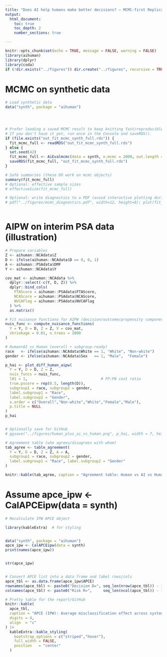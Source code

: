 ```yaml
---
title: "Does AI help humans make better decisions? — MCMC-first Replication"
output:
  html_document:
    toc: true
    toc_depth: 2
    number_sections: true

---
```


```r
knitr::opts_chunk$set(echo = TRUE, message = FALSE, warning = FALSE)
library(aihuman)
library(dplyr)
library(coda)
if (!dir.exists("../figures")) dir.create("../figures", recursive = TRUE)
```

# MCMC on synthetic data

```r
# Load synthetic data
data("synth", package = "aihuman")




# Prefer loading a saved MCMC result to keep knitting fast/reproducible.
# If you don't have it yet, run once in the Console and saveRDS().
if (file.exists("out_fit_mcmc_synth_full.rds")) {
  fit_mcmc_full <- readRDS("out_fit_mcmc_synth_full.rds")
} else {
  set.seed(42)
  fit_mcmc_full <- AiEvalmcmc(data = synth, n.mcmc = 2000, out.length = 200, verbose = FALSE)
  saveRDS(fit_mcmc_full, "out_fit_mcmc_synth_full.rds")
}

# Safe summaries (these DO work on mcmc objects)
summary(fit_mcmc_full)
# Optional: effective sample sizes
# effectiveSize(fit_mcmc_full)

# Optional: write diagnostics to a PDF (avoid interactive plotting during knit)
# pdf("../figures/mcmc_diagnostics.pdf", width=12, height=8); plot(fit_mcmc_full); dev.off()



```

# AIPW on interim PSA data (illustration)

```r
# Prepare variables
Z <- aihuman::NCAdata$Z
D <- ifelse(aihuman::NCAdata$D == 0, 0, 1)
A <- aihuman::PSAdata$DMF
Y <- aihuman::NCAdata$Y

cov_mat <- aihuman::NCAdata %>%
  dplyr::select(-c(Y, D, Z)) %>%
  dplyr::bind_cols(
    FTAScore = aihuman::PSAdata$FTAScore,
    NCAScore = aihuman::PSAdata$NCAScore,
    NVCAFlag = aihuman::PSAdata$NVCAFlag
  ) %>%
  as.matrix()

# Fit nuisance functions for AIPW (decision/outcome/propensity components)
nuis_func <- compute_nuisance_functions(
  Y = Y, D = D, Z = Z, V = cov_mat,
  shrinkage = 0.01, n.trees = 1000
)

# Human+AI vs Human (overall + subgroup-ready)
race   <- ifelse(aihuman::NCAdata$White == 1, "White", "Non-white")
gender <- ifelse(aihuman::NCAdata$Sex   == 1, "Male",  "Female")

p_hai <- plot_diff_human_aipw(
  Y = Y, D = D, Z = Z,
  nuis_funcs = nuis_func,
  l01 = 1,                                 # FP:FN cost ratio
  true.pscore = rep(0.5, length(D)),
  subgroup1 = race, subgroup2 = gender,    
  label.subgroup1 = "Race",
  label.subgroup2 = "Gender",
  x.order = c("Overall","Non-white","White","Female","Male"),  
  p.title = NULL                
)
p_hai


# Optionally save for GitHub
# ggsave("../figures/human_plus_ai_vs_human.png", p_hai, width = 7, height = 4, dpi = 300)

# Agreement table (who agrees/disagrees with whom)
tab_agree <- table_agreement(
  Y = Y, D = D, Z = Z, A = A,
  subgroup1 = race, subgroup2 = gender,
  label.subgroup1 = "Race", label.subgroup2 = "Gender"
)

knitr::kable(tab_agree, caption = "Agreement table: Human vs AI vs Human+AI")

```
# Assume apce_ipw <- CalAPCEipw(data = synth)

```r
# Recalculate IPW APCE object

library(kableExtra)  # for styling


data("synth", package = "aihuman")
apce_ipw <- CalAPCEipw(data = synth)
print(names(apce_ipw))


str(apce_ipw)


# Convert APCE list into a data frame and label rows/cols
apce_tbl <- as.data.frame(apce_ipw$APCE)
rownames(apce_tbl) <- paste0("Decision D=", seq_len(nrow(apce_tbl)) - 1)
colnames(apce_tbl) <- paste0("Risk R=",     seq_len(ncol(apce_tbl)) - 1)

# Pretty table for the report/GitHub
knitr::kable(
  apce_tbl,
  caption = "APCE (IPW): Average misclassification effect across systems",
  digits = 4,
  align  = "c"
) |>
  kableExtra::kable_styling(
    bootstrap_options = c("striped","hover"),
    full_width = FALSE,
    position   = "center"
  )

```